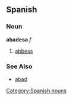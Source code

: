 == Spanish ==
=== Noun ===
'''abadesa''' ''f''
# [[abbess]]

=== See Also ===
*[[abad]]
[[Category:Spanish nouns]]